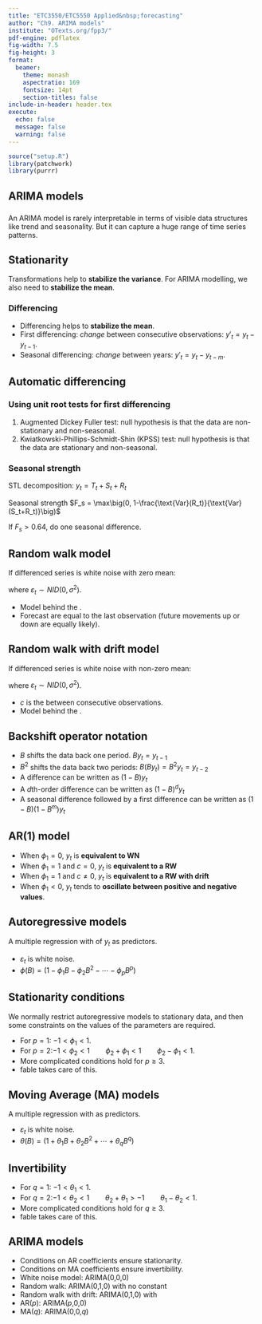 ```yaml
---
title: "ETC3550/ETC5550 Applied&nbsp;forecasting"
author: "Ch9. ARIMA models"
institute: "OTexts.org/fpp3/"
pdf-engine: pdflatex
fig-width: 7.5
fig-height: 3
format:
  beamer:
    theme: monash
    aspectratio: 169
    fontsize: 14pt
    section-titles: false
include-in-header: header.tex
execute:
  echo: false
  message: false
  warning: false
---
```


```r
source("setup.R")
library(patchwork)
library(purrr)
```

## ARIMA models

\begin{tabular}{@{}rl}
\textbf{AR}: & autoregressive (lagged observations as inputs)\\
\textbf{I}: & integrated (differencing to make series stationary)\\
\textbf{MA}: & moving average (lagged errors as inputs)
\end{tabular}

###
An ARIMA model is rarely interpretable in terms of visible data structures like trend and seasonality. But it can capture a huge range of time series patterns.

## Stationarity

\vspace*{0.2cm}
\begin{block}{Definition}
If $\{y_t\}$ is a stationary time series, then for all $s$, the distribution of $(y_t,\dots,y_{t+s})$ does not depend on $t$.
\end{block}\pause\vspace*{-0.3cm}

Transformations help to **stabilize the variance**.\newline
For ARIMA modelling, we also need to **stabilize the mean**.

### Differencing

* Differencing helps to **stabilize the mean**.
* First differencing: *change* between consecutive observations: $y'_t = y_t - y_{t-1}$.
* Seasonal differencing: *change* between years: $y'_t = y_t - y_{t-m}$.


## Automatic differencing
\vspace*{0.2cm}

### Using unit root tests for first differencing

  1. Augmented Dickey Fuller test: null hypothesis is that the data are non-stationary and non-seasonal.
  2. Kwiatkowski-Phillips-Schmidt-Shin (KPSS) test: null hypothesis is that the data are stationary and non-seasonal.

### Seasonal strength

STL decomposition: $y_t = T_t+S_t+R_t$

Seasonal strength $F_s = \max\big(0, 1-\frac{\text{Var}(R_t)}{\text{Var}(S_t+R_t)}\big)$

If $F_s > 0.64$, do one seasonal difference.


## Random walk model

If differenced series is white noise with zero mean:

\begin{block}{}
\centerline{$y_t-y_{t-1}=\varepsilon_t$ \hspace{0.4cm} or \hspace{0.4cm} $y_t=y_{t-1}+\varepsilon_t$}
\end{block}\vspace*{-0.3cm}
where $\varepsilon_t \sim NID(0,\sigma^2)$.

* Model behind the \alert{naïve method}.
* Forecast are equal to the last observation (future movements up or down are equally likely).

\vspace*{10cm}

## Random walk with drift model

If differenced series is white noise with non-zero mean:

\begin{block}{}
\centerline{$y_t-y_{t-1}=c+\varepsilon_t$ \hspace{0.4cm} or \hspace{0.4cm} $y_t=c+y_{t-1}+\varepsilon_t$}
\end{block}\vspace*{-0.3cm}
where $\varepsilon_t \sim NID(0,\sigma^2)$.

* $c$ is the \alert{average change} between consecutive observations.
* Model behind the \alert{drift method}.

\vspace*{10cm}

## Backshift operator notation

* $B$ shifts the data back one period. $B y_{t} = y_{t - 1}$
* $B^2$ shifts the data back two periods: $B(By_{t}) = B^{2}y_{t} = y_{t-2}$
* A difference can be written as $(1 - B) y_{t}$
* A $d$th-order difference can be written as $(1 - B)^{d} y_{t}$
* A seasonal difference followed by a first difference can be written as
$(1-B)(1-B^m)y_t$

## AR(1) model

\begin{block}{}
  \centerline{$y_{t} = c + \phi_1 y_{t - 1} + \varepsilon_{t}$}
\end{block}

* When $\phi_1=0$, $y_t$ is **equivalent to WN**
* When $\phi_1=1$ and $c=0$, $y_t$ is **equivalent to a RW**
* When $\phi_1=1$ and $c\ne0$, $y_t$ is **equivalent to a RW with drift**
* When $\phi_1<0$, $y_t$ tends to **oscillate between positive and negative values**.

## Autoregressive models

A multiple regression with \textbf{lagged values} of $y_t$ as predictors.

\vspace*{-1.2cm}
\begin{align*}
y_t &= c + \phi_{1}y_{t - 1} + \phi_{2}y_{t - 2} + \cdots + \phi_{p}y_{t - p} + \varepsilon_{t} \\
&= c + (\phi_1 B + \phi_2 B^2 + \cdots + \phi_p B^p)y_t + \varepsilon_t
\end{align*}\pause\vspace*{-1.2cm}
\begin{align*}
(1 - \phi_1 B - \phi_2 B^2 - \cdots - \phi_p B^p)y_t &= c + \varepsilon_t \\
\phi(B) y_t &= c+\varepsilon_t
\end{align*}

* $\varepsilon_t$ is white noise.
* $\phi(B) = (1 - \phi_1 B - \phi_2 B^2 - \cdots - \phi_p B^p)$

## Stationarity conditions

We normally restrict autoregressive models to stationary data, and then some constraints on the values of the parameters are required.

\begin{block}{General condition for stationarity}
  Complex roots of $\phi(z) = 1-\phi_1 z - \phi_2 z^2 - \dots - \phi_pz^p$ lie outside the unit circle on the complex plane.
\end{block}\pause\vspace*{-0.3cm}

* For $p=1$: $-1<\phi_1<1$.
* For $p=2$:\newline $-1<\phi_2<1\qquad \phi_2+\phi_1 < 1 \qquad \phi_2 -\phi_1 < 1$.
* More complicated conditions hold for $p\ge3$.
* fable takes care of this.

## Moving Average (MA) models
A multiple regression with \textbf{past \emph{errors}} as predictors.


\vspace*{-1.2cm}
\begin{align*}
  y_{t} &= c + \varepsilon_t + \theta_{1}\varepsilon_{t - 1} + \theta_{2}\varepsilon_{t - 2} + \cdots + \theta_{q}\varepsilon_{t - q}\\
&= c + (1 + \theta_1 B + \theta_2 B^2 + \cdots + \theta_q B^q)\varepsilon_t \\
&= c + \theta(B)\varepsilon_t
\end{align*}\pause\vspace*{-1.2cm}

* $\varepsilon_t$ is white noise.
* $\theta(B) = (1 + \theta_1 B + \theta_2 B^2 + \cdots + \theta_q B^q)$

## Invertibility

\begin{block}{General condition for invertibility}
  Complex roots of $\theta(z) = 1+\theta_1 z + \theta_2 z^2 + \dots + \theta_qz^q$ lie outside the unit circle on the complex plane.
\end{block}\pause

* For $q=1$: $-1<\theta_1<1$.
* For $q=2$:\newline $-1<\theta_2<1\qquad \theta_2+\theta_1 >-1 \qquad \theta_1 -\theta_2 < 1$.
* More complicated conditions hold for $q\ge3$.
* fable takes care of this.

## ARIMA models

\fontsize{14}{14.5}\sf\vspace*{0.2cm}
\begin{block}{ARIMA($p, d, q$) model:\qquad $\phi(B)(1-B)^dy_{t} = c + \theta(B)\varepsilon_{t}$}
\begin{tabular}{rl}
AR:& $p =$ order of the autoregressive part\\
I: & $d =$ degree of first differencing involved\\
MA:& $q =$ order of the moving average part.
\end{tabular}
\end{block}\pause\vspace*{-0.2cm}

* Conditions on AR coefficients ensure stationarity.
* Conditions on MA coefficients ensure invertibility.
* White noise model: ARIMA(0,0,0)
* Random walk: ARIMA(0,1,0) with no constant
* Random walk with drift: ARIMA(0,1,0) with \rlap{const.}
* AR($p$): ARIMA($p$,0,0)
* MA($q$): ARIMA(0,0,$q$)
